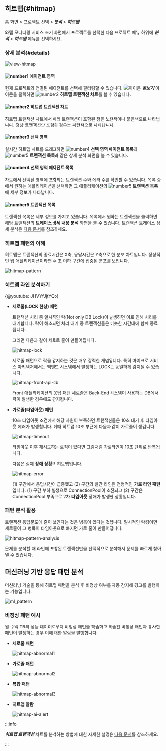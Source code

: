## 히트맵{#hitmap}

홈 화면 > 프로젝트 선택 > ***분석*** > ***히트맵***

와탭 모니터링 서비스 초기 화면에서 프로젝트를 선택한 다음 프로젝트 메뉴 하위에 ***분석*** > ***히트맵*** 메뉴를 선택하세요. 

### 상세 분석{#details}
<!-- 내용 재검토 및 최신화 필요 -->
<!-- ![view-hitmap](https://img.whatap.io/media/images/Screenshot_2020-12-15_W_JAVA_DEMO_5490_-_Application_Monitoring11.png) -->
<!-- 실시간 히트맵을 드래그하거나 ***→***를 클릭하면 다음과 같은 상세 분석 화면이 열립니다. -->

![view-hitmap](/img/trs-hitmap-view-number.png)

#### ![number1](/img/number-01.png) 에이전트 영역
현재 프로젝트와 연결된 에이전트를 선택해 필터링할 수 있습니다. ![아이콘](/img/ic-search-on-press.svg) ***돋보기*** 아이콘을 클릭하면 ![number2](/img/number-02.png) **히트맵 트랜잭션 차트**를 볼 수 있습니다. 

#### ![number2](/img/number-02.png) 히트맵 트랜잭션 차트
히트맵 트랜잭션 차트에서 에러 트랜잭션이 포함된 점은 <span class='ov5ud10'>노란색</span>이나 <span class='etrs'>붉은색</span>으로 나타납니다. 정상 트랜잭션만 포함된 경우는 <span class='woer'>파란색</span>으로 나타납니다.

#### ![number3](/img/number-03.png) 선택 영역
실시간 히트맵 차트를 드래그하면 ![number4](/img/number-04.png) **선텍 영역 에이전트 목록**과 ![number5](/img/number-05.png) **트랜잭션 목록**과 같은 상세 분석 화면을 볼 수 있습니다.

#### ![number4](/img/number-04.png) 선택 영역 에이전트 목록
차트에서 선택된 영역에 포함되는 트랜잭션 수와 에러 수를 확인할 수 있습니다. 목록 중에서 원하는 애플리케이션을 선택하면 그 애플리케이션의 ![number5](/img/number-05.png) **트랜잭션 목록**에 세부 정보가 나타납니다.

#### ![number5](/img/number-05.png) 트랜잭션 목록
트랜잭션 목록은 세부 정보를 가지고 있습니다. 목록에서 원하는 트랜잭션을 클릭하면 해당 트랜잭션의 **트레이스 상세 내용 분석** 화면을 볼 수 있습니다. 트랜잭션 트레이스 상세 분석은 [다음 문서](trs-profile#details)를 참조하세요.

### 히트맵 패턴의 이해

히트맵은 트랜잭션의 종료시간은 X축, 응답시간은 Y축으로 한 분포 차트입니다. 정상적인 웹 애플리케이션이라면 수 초 이하 구간에 집중된 분포를 보입니다.

![hitmap-pattern](https://img.whatap.io/media/user_guide_application/analysis/h0.png)

### 히트맵 라인 분석하기

{@youtube: JHVYfJjtYQo}

* **세로줄(LOCK 현상) 패턴**  

    트랜잭션 처리 중 일시적인 락(Not only DB Lock)이 발생하면 이로 인해 처리를 대기합니다. 락이 해소되면 처리 대기 중 트랜잭션들은 비슷한 시간대에 함께 종료됩니다.

    그러면 다음과 같이 세로로 줄이 만들어집니다.

    ![hitmap-lock](https://img.whatap.io/media/user_guide_application/analysis/h3.png)

    세로줄 패턴으로 락을 감지하는 것은 매우 강력한 개념입니다. 특히 마이크로 서비스 아키텍처에서는 백엔드 시스템에서 발생하는 LOCK도 동일하게 감지될 수 있습니다.

    ![hitmap-front-api-db](https://img.whatap.io/media/user_guide_application/analysis/h8.png)

    Front 애플리케이션의 응답 패턴 세로줄은 Back-End 시스템이 사용하는 DB에서 락이 발생한 경우에도 감지됩니다.

* **가로줄(타임아웃) 패턴**  

    10초 타임아웃 조건에서 해당 자원이 부족하면 트랜잭션들은 10초 대기 후 타임아웃 에러가 발생합니다. 이때 히트맵 10초 부근에 다음과 같이 가로줄이 생깁니다.

    ![hitmap-timeout](https://img.whatap.io/media/user_guide_application/analysis/h2.png)

    타임아웃 이후 재시도하는 로직이 있다면 그림처럼 가로라인이 10초 단위로 반복됩니다.

    다음은 실제 **장애 상황**의 히트맵입니다.

    ![hitmap-error](https://img.whatap.io/media/user_guide_application/analysis/h7.png)

    (1) 구간에서 응답시간이 급증했고 (2) 구간의 빨간 라인은 전형적인 **가로 라인 패턴**입니다. (1) 구간 부하 발생으로 ConnectionPool이 소진되고 (2) 구간은 ConnectionPool 부족으로 2차 **타임아웃** 장애가 발생한 상황입니다.

### 패턴 분석 활용

트랜잭션 응답분포에 줄이 보인다는 것은 병목이 있다는 것입니다. 일시적인 락킹이면 세로줄이 그 병목이 타임아웃으로 빠지면 가로 줄이 만들어집니다.

![hitmap-pattern-analysis](https://img.whatap.io/media/user_guide_application/analysis/h4.png)

문제를 분석할 때 라인에 포함된 트랜잭션만을 선택적으로 분석해서 문제를 빠르게 찾아낼 수 있습니다.

## 머신러닝 기반 응답 패턴 분석

머신러닝 기술을 통해 히트맵 패턴을 분석 후 비정상 여부를 자동 감지해 경고를 발행하는 기능입니다.

![ml_pattern](https://img.whatap.io/media/user_guide_application/analysis/ml_pattern.png)

### 비정상 패턴 예시

월 수백 TB의 성능 데이터로부터 비정상 패턴을 학습하고 학습된 비정상 패턴과 유사한 패턴이 발생하는 경우 이에 대한 알람을 발행합니다.

* **세로줄 패턴**  

    ![hitmap-abnormal1](https://img.whatap.io/media/user_guide_application/analysis/h3.png)

* **가로줄 패턴**  

    ![hitmap-abnormal2](https://img.whatap.io/media/user_guide_application/analysis/h2.png)

* **복합 패턴**  

    ![hitmap-abnormal3](https://img.whatap.io/media/user_guide_application/analysis/h7.png)

* **히트맵 알람**  

    ![hitmap-ai-alert](https://img.whatap.io/media/images/ai_alert.png)

:::info

***히트맵 트랜잭션*** 차트를 분석하는 방법에 대한 자세한 설명은 [다음 문서](../best-practice-guides/about-apm-hitmap-class)를 참조하세요.

:::